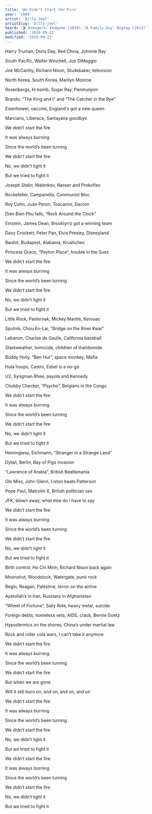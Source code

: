 ```yaml
---
title: 'We Didn’t Start the Fire'
year: '1989'
artist: 'Billy Joel'
artistSlug: 'billy-joel'
heard: '🎬 Avengers: Endgame (2019)、📺 Family Guy: Bigtap (2013)'
published: '2020-09-22'
modified: '2020-09-23'
---
```


<LyricSection>

Harry Truman, Doris Day, Red China, Johnnie Ray

South Pacific, Walter Winchell, Joe DiMaggio

Joe McCarthy, Richard Nixon, Studebaker, television

North Korea, South Korea, Marilyn Monroe

Rosenbergs, H-bomb, Sugar Ray, Panmunjom

Brando, &ldquo;The King and I&rdquo; and &ldquo;The Catcher in the Rye&rdquo;

Eisenhower, vaccine, England's got a new queen

Marciano, Liberace, Santayana goodbye

</LyricSection>

<LyricSection>

We didn&rsquo;t start the fire

It was always burning

Since the world&rsquo;s been turning

We didn&rsquo;t start the fire

No, we didn&rsquo;t light it

But we tried to fight it

</LyricSection>

<LyricSection>

Joseph Stalin, Malenkov, Nasser and Prokofiev

Rockefeller, Campanella, Communist Bloc

Roy Cohn, Juan Peron, Toscanini, Dacron

Dien Bien Phu falls, &ldquo;Rock Around the Clock&rdquo;

Einstein, James Dean, Brooklyn&rsquo;s got a winning team

Davy Crockett, Peter Pan, Elvis Presley, Disneyland

Bardot, Budapest, Alabama, Krushchev

Princess Grace, &ldquo;Peyton Place&rdquo;, trouble in the Suez

</LyricSection>

<LyricSection>

We didn&rsquo;t start the fire

It was always burning

Since the world&rsquo;s been turning

We didn&rsquo;t start the fire

No, we didn&rsquo;t light it

But we tried to fight it

</LyricSection>

<LyricSection>

Little Rock, Pasternak, Mickey Mantle, Kerouac

Sputnik, Chou En-Lai, &ldquo;Bridge on the River Kwai&rdquo;

Lebanon, Charlse de Gaulle, California baseball

Starkweather, homicide, children of thalidomide

Buddy Holly, &ldquo;Ben Hur&rdquo;, space monkey, Mafia

Hula hoops, Castro, Edsel is a no-go

U2, Syngman Rhee, payola and Kennedy

Chubby Checker, &ldquo;Psycho&rdquo;, Belgians in the Congo

</LyricSection>

<LyricSection>

We didn&rsquo;t start the fire

It was always burning

Since the world&rsquo;s been turning

We didn&rsquo;t start the fire

No, we didn&rsquo;t light it

But we tried to fight it

</LyricSection>

<LyricSection>

Hemingway, Eichmann, &ldquo;Stranger in a Strange Land&rdquo;

Dylan, Berlin, Bay of Pigs invasion

&ldquo;Lawrence of Arabia&rdquo;, British Beatlemania

Ole Miss, John Glenn, Liston beats Patterson

Pope Paul, Malcolm X, British politician sex

JFK, blown away, what else do I have to say

</LyricSection>

<LyricSection>

We didn&rsquo;t start the fire

It was always burning

Since the world&rsquo;s been turning

We didn&rsquo;t start the fire

No, we didn&rsquo;t light it

But we tried to fight it

</LyricSection>

<LyricSection>

Birth control, Ho Chi Minh, Richard Nixon back again

Moonshot, Woodstock, Watergate, punk rock

Begin, Reagan, Palestine, terror on the airline

Ayatollah&rsquo;s in Iran, Russians in Afghanistan

&ldquo;Wheel of Fortune&rdquo;, Sally Ride, heavy metal, suicide

Foreign debts, homeless vets, AIDS, crack, Bernie Goetz

Hypodermics on the shores, China&rsquo;s under martial law

Rock and roller cola wars, I can&rsquo;t take it anymore

</LyricSection>

<LyricSection>

We didn&rsquo;t start the fire

It was always burning

Since the world&rsquo;s been turning

We didn&rsquo;t start the fire

But when we are gone

Will it still burn on, and on, and on, and on

</LyricSection>

<LyricSection>

We didn&rsquo;t start the fire

It was always burning

Since the world&rsquo;s been turning

We didn&rsquo;t start the fire

No, we didn&rsquo;t light it

But we tried to fight it

We didn&rsquo;t start the fire

It was always burning

Since the world&rsquo;s been turning

We didn&rsquo;t start the fire

No, we didn&rsquo;t light it

But we tried to fight it

</LyricSection>

